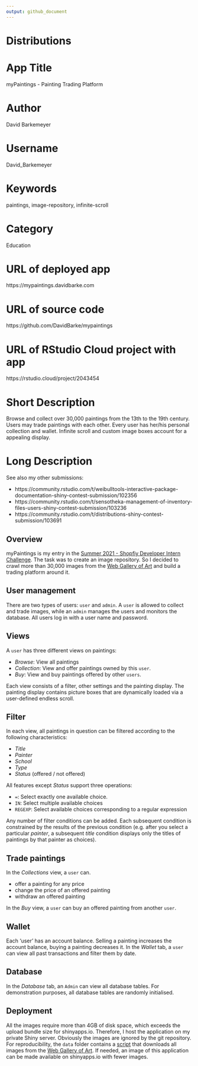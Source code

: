 ```yaml
---
output: github_document
---
```


# Distributions

# App Title

myPaintings - Painting Trading Platform

# Author

David Barkemeyer

# Username

David_Barkemeyer

# Keywords

paintings, image-repository, infinite-scroll

# Category

Education

# URL of deployed app

https://mypaintings.davidbarke.com

# URL of source code

https://github.com/DavidBarke/mypaintings

# URL of RStudio Cloud project with app

https://rstudio.cloud/project/2043454

# Short Description

Browse and collect over 30,000 paintings from the 13th to the 19th century. Users may trade paintings with each other. Every user has her/his personal collection and wallet. Infinite scroll and custom image boxes account for a appealing display.

# Long Description

See also my other submissions:

* https://community.rstudio.com/t/weibulltools-interactive-package-documentation-shiny-contest-submission/102356
* https://community.rstudio.com/t/sensotheka-management-of-inventory-files-users-shiny-contest-submission/103236
* https://community.rstudio.com/t/distributions-shiny-contest-submission/103691

## Overview

myPaintings is my entry in the [Summer 2021 - Shopfiy Developer Intern Challenge](https://docs.google.com/document/d/1ZKRywXQLZWOqVOHC4JkF3LqdpO3Llpfk_CkZPR8bjak/edit). The task was to create an image repository. So I decided to crawl more than 30,000 images from the [Web Gallery of Art](https://www.wga.hu/) and build a trading platform around it.

## User management

There are two types of users: `user` and `admin`. A `user` is allowed to collect and trade images, while an `admin` manages the users and monitors the database. All users log in with a user name and password.

## Views

A `user` has three different views on paintings:

* *Browse*: View all paintings
* *Collection*: View and offer paintings owned by this `user`.
* *Buy*: View and buy paintings offered by other `users`.

Each view consists of a filter, other settings and the painting display. The painting display contains picture boxes that are dynamically loaded via a user-defined endless scroll.

## Filter

In each view, all paintings in question can be filtered according to the following characteristics:

* *Title*
* *Painter*
* *School*
* *Type*
* *Status* (offered / not offered)

All features except *Status* support three operations:

* `=`: Select exactly one available choice.
* `IN`: Select multiple available choices
* `REGEXP`: Select available choices corresponding to a regular expression

Any number of filter conditions can be added. Each subsequent condition is constrained by the results of the previous condition (e.g. after you select a particular *painter*, a subsequent *title* condition displays only the titles of paintings by that painter as choices).

## Trade paintings

In the *Collections* view, a `user` can.

* offer a painting for any price
* change the price of an offered painting
* withdraw an offered painting

In the *Buy* view, a `user` can buy an offered painting from another `user`.

## Wallet

Each 'user' has an account balance. Selling a painting increases the account balance, buying a painting decreases it. In the *Wallet* tab, a `user` can view all past transactions and filter them by date.

## Database

In the *Database* tab, an `Admin` can view all database tables. For demonstration purposes, all database tables are randomly initialised.

## Deployment

All the images require more than 4GB of disk space, which exceeds the upload bundle size for shinyapps.io. Therefore, I host the application on my private Shiny server. Obviously the images are ignored by the git repository. For reproducibility, the `data` folder contains a [script](https://github.com/DavidBarke/myPaintings/blob/master/data/process_catalog.R) that downloads all images from the [Web Gallery of Art](https://www.wga.hu/). If needed, an image of this application can be made available on shinyapps.io with fewer images.












